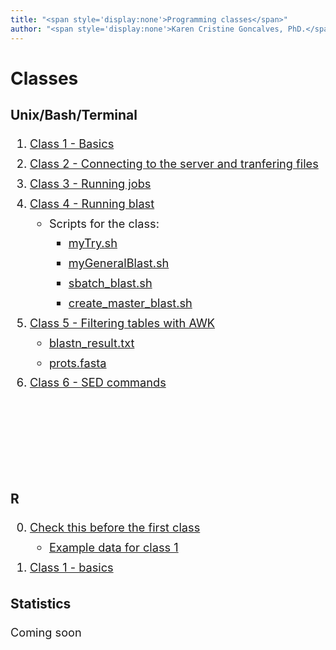 ```yaml
---
title: "<span style='display:none'>Programming classes</span>"
author: "<span style='display:none'>Karen Cristine Goncalves, PhD.</span>"
---
```


<style>

p, ol {
font-size: 1.3em;
line-height: 1.75em
}
</style>

# Classes {.tabset .tabset-pill .tabset-fade}

## Unix/Bash/Terminal

1. [Class 1 - Basics](./unix/Class1_BasicCommands.html)
1. [Class 2 - Connecting to the server and tranfering files](./unix/Class2_Connection_FileTransfer.html)
1. [Class 3 - Running jobs ](./unix/Class3_runningJobs.html)
1. [Class 4 - Running blast ](./unix/Class4_blast.html)
	- Scripts for the class:
	  - [myTry.sh](./unix/scripts_for_class/myTry.sh)
	  - [myGeneralBlast.sh](./unix/scripts_for_class/myGeneralBlast.sh)
	  - [sbatch_blast.sh](./unix/scripts_for_class/sbatch_blast.sh)
	  - [create_master_blast.sh](./unix/scripts_for_class/create_master_blast.sh)
1. [Class 5 - Filtering tables with AWK ](./unix/Class5_AWK.html)
	- [blastn_result.txt](./unix/blastn_result)
	- [prots.fasta](./unix/prots.fasta)
1. [Class 6 - SED commands ](./unix/Class6_SED.html)
<br><br><br><br><br>

## R 

0. [Check this before the first class](./r/Before_1stClass.html)
	- [Example data for class 1](https://karengoncalves.github.io/Programming_classes/r/exampleData/Class1_exampleData.txt)
1. [Class 1 - basics](./r/basics.html)

## Statistics

Coming soon
